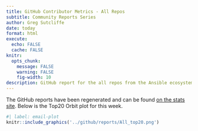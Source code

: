 ```yaml
---
title: GitHub Contributor Metrics - All Repos
subtitle: Community Reports Series
author: Greg Sutcliffe
date: today
format: html
execute:
  echo: FALSE
  cache: FALSE
knitr:
  opts_chunk:
    message: FALSE
    warning: FALSE
    fig-width: 10
description: GitHub report for the all repos from the Ansible ecosystem
---
```


<!-- This file assumes the main report job has run, and emails the -->
<!-- top20.png file as a summary of the report -->

The GitHub reports have been regenerated and can be found [on the stats
site](https://connect.eng.ansible.com/github). Below is the Top20 Orbit plot for
this week.

```r
#| label: email-plot
knitr::include_graphics('../github/reports/All_top20.png')
```



